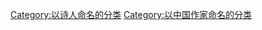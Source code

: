 {{Wikipedia_category|hidden=yes|container=yes}}
{{Eponymous_category}}

[[Category:以诗人命名的分类|Category:以诗人命名的分类]]
[[Category:以中国作家命名的分类|Category:以中国作家命名的分类]]